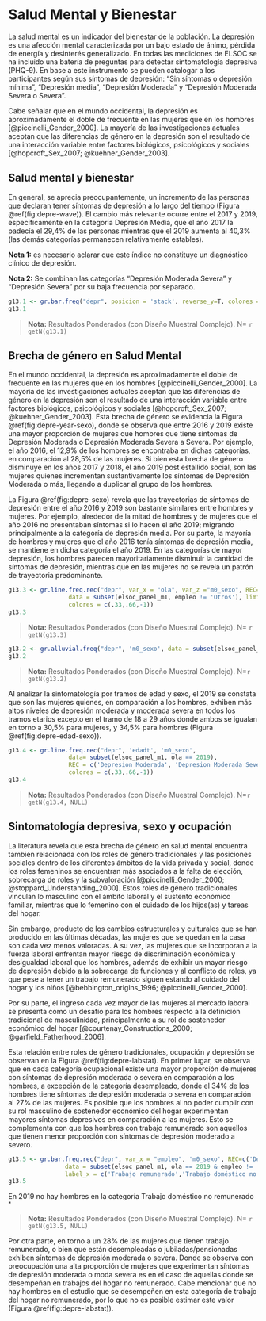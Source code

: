 # Salud Mental y Bienestar 

La salud mental es un indicador del bienestar de la población. La depresión es una afección mental caracterizada por un bajo estado de ánimo, pérdida de energía y desinterés generalizado. En todas las mediciones de ELSOC se ha incluido una batería de preguntas para detectar sintomatología depresiva (PHQ-9). En base a este instrumento se pueden catalogar a los participantes según sus síntomas de depresión: “Sin síntomas o depresión mínima”, “Depresión media”, “Depresión Moderada” y “Depresión Moderada Severa o Severa”.

Cabe señalar que en el mundo occidental, la depresión es aproximadamente el doble de frecuente en las mujeres que en los hombres [@piccinelli_Gender_2000]. La mayoría de las investigaciones actuales aceptan que las diferencias de género en la depresión son el resultado de una interacción variable entre factores biológicos, psicológicos y sociales [@hopcroft_Sex_2007; @kuehner_Gender_2003].  

## Salud mental y bienestar

En general, se aprecia preocupantemente, un incremento de las personas que declaran tener síntomas de depresión a lo largo del tiempo (Figura \@ref(fig:depre-wave)). El cambio más relevante ocurre entre el 2017 y 2019, específicamente en la categoría Depresión Media, que el año 2017 la padecía el 29,4% de las personas mientras que el 2019 aumenta al 40,3% (las demás categorías permanecen relativamente estables). 

**Nota 1:** es necesario aclarar que este índice no constituye un diagnóstico clínico de depresión. 

**Nota 2:** Se combinan las categorías "Depresión Moderada Severa" y "Depresión Severa" por su baja frecuencia por separado.

<!-- ### 13.1 Síntomas de Depresión, según Ola del Estudio -->
```r
g13.1 <- gr.bar.freq("depr", posicion = 'stack', reverse_y=T, colores = c(0,.85,1))
g13.1
```


>**Nota:** Resultados Ponderados (con Diseño Muestral Complejo). N= `r getN(g13.1)`

## Brecha de género en Salud Mental

En el mundo occidental, la depresión es aproximadamente el doble de frecuente en las mujeres que en los hombres [@piccinelli_Gender_2000]. La mayoría de las investigaciones actuales aceptan que las diferencias de género en la depresión son el resultado de una interacción variable entre factores biológicos, psicológicos y sociales [@hopcroft_Sex_2007; @kuehner_Gender_2003]. Esta brecha de género se evidencia la Figura \@ref(fig:depre-year-sexo), donde se observa que entre 2016 y 2019 existe una mayor proporción de mujeres que hombres que tiene síntomas de Depresión Moderada o Depresión Moderada Severa a Severa.  Por ejemplo, el año 2016, el 12,9% de los hombres se encontraba en dichas categorías, en comparación al 28,5% de las mujeres. Si bien esta brecha de género disminuye en los años 2017 y 2018, el año 2019 post estallido social, son las mujeres quienes incrementan sustantivamente los síntomas de Depresión Moderada o más, llegando a duplicar al grupo de los hombres.


La Figura \@ref(fig:depre-sexo) revela que las trayectorias de síntomas de depresión entre el año 2016 y 2019 son bastante similares entre hombres y mujeres. Por ejemplo, alrededor de la mitad de hombres y de mujeres que el año 2016 no presentaban síntomas si lo hacen el año 2019; migrando principalmente a la categoría de depresión media. Por su parte, la mayoría de hombres y mujeres que el año 2016 tenía síntomas de depresión media, se mantiene en dicha categoría el año 2019. En las categorías de mayor depresión, los hombres parecen mayoritariamente disminuir la cantidad de síntomas de depresión, mientras que en las mujeres no se revela un patrón de trayectoria predominante.



<!-- ### 13.2 Sintomatología Depresiva por año, según sexo. Porcentaje con síntomas de "Depresion Moderada" o "Depresion Moderada Severa a Severa".  -->
```r
g13.3 <- gr.line.freq.rec("depr", var_x = "ola", var_z ="m0_sexo", REC=c('Depresion Moderada', 'Depresion Moderada Severa a Severa'),
                 data = subset(elsoc_panel_m1, empleo != 'Otros'), limits_y = c(0,.5),
                 colores = c(.33,.66,-1))
g13.3
```
>**Nota:** Resultados Ponderados (con Diseño Muestral Complejo). N= `r getN(g13.3)` 

<!-- ### 13.3 Cambios en Síntomas de depresión entre años 2016 y 2019, según sexo -->
```r
g13.2 <- gr.alluvial.freq("depr", 'm0_sexo', data = subset(elsoc_panel_m1, ola==2016 |ola == 2019), reverse_y = T,  colores = c(0,.85,1), posicion_leyenda = 'top')
g13.2
```

>**Nota:** Resultados Ponderados (con Diseño Muestral Complejo). N=`r getN(g13.2)` 

Al analizar la sintomatología por tramos de edad y sexo, el 2019 se constata que son las mujeres quienes, en comparación a los hombres, exhiben más altos niveles de depresión moderada y moderada severa en todos los tramos etarios excepto en el tramo de 18 a 29 años donde ambos se igualan en torno a 30,5% para mujeres, y 34,5% para hombres  (Figura \@ref(fig:depre-edad-sexo)).

<!-- ### 13.4 Síntomas de Depresión según tramos de edad y sexo (2019). Porcentaje con síntomas de "Depresion Moderada" o "Depresion Moderada Severa a Severa". -->
```r
g13.4 <- gr.line.freq.rec("depr", 'edadt', 'm0_sexo',
                 data= subset(elsoc_panel_m1, ola == 2019),
                 REC = c('Depresion Moderada', 'Depresion Moderada Severa a Severa'), limits_y = c(0,0.5),
                 colores = c(.33,.66,-1))
g13.4

```

>**Nota:** Resultados Ponderados (con Diseño Muestral Complejo). N=`r getN(g13.4, NULL)` 

## Sintomatología depresiva, sexo y ocupación

La literatura revela que esta brecha de género en salud mental encuentra también relacionada con los roles de género tradicionales y las posiciones sociales dentro de los diferentes ámbitos de la vida privada y social, donde los roles femeninos se encuentran más asociados a la falta de elección, sobrecarga de roles y la subvaloración [@piccinelli_Gender_2000; @stoppard_Understanding_2000]. Estos roles de género tradicionales vinculan lo masculino con el ámbito laboral y el sustento económico familiar, mientras que lo femenino con el cuidado de los hijos(as) y tareas del hogar.


Sin embargo, producto de los cambios estructurales y culturales que se han producido en las últimas décadas, las mujeres que se quedan en la casa son cada vez menos valoradas. A su vez, las mujeres que se incorporan a la fuerza laboral enfrentan mayor riesgo de discriminación económica y desigualdad laboral que los hombres, además de exhibir un mayor riesgo de depresión debido a la sobrecarga de funciones y al conflicto de roles, ya que pese a tener un trabajo remunerado siguen estando al cuidado del hogar y los niños [@bebbington_origins_1996; @piccinelli_Gender_2000].


Por su parte, el ingreso cada vez mayor de las mujeres al mercado laboral se presenta como un desafío para los hombres respecto a la definición tradicional de masculinidad, principalmente a su rol de sostenedor económico del hogar [@courtenay_Constructions_2000; @garfield_Fatherhood_2006].


Esta relación entre roles de género tradicionales, ocupación y depresión se observan en la Figura \@ref(fig:depre-labstat). En primer lugar, se observa que en cada categoría ocupacional existe una mayor proporción de mujeres con síntomas de depresión moderada o severa en comparación a los hombres, a excepción de la categoría desempleado, donde el 34% de los hombres tiene síntomas de depresión moderada o severa en comparación al 27% de las mujeres. Es posible que los hombres al no poder cumplir con su rol masculino de sostenedor económico del hogar experimentan mayores síntomas depresivos en comparación a las mujeres. Esto se complementa con que los hombres con trabajo remunerado son aquellos que tienen menor proporción con síntomas de depresión moderado a severo.

<!-- ### 13.5 Síntomas de Depresión según categoría ocupacional (año 2019). Porcentaje con síntomas de "Depresion Moderada" o "Depresion Moderada Severa a Severa". -->
```r
g13.5 <- gr.bar.freq.rec("depr", var_x = "empleo", 'm0_sexo', REC=c('Depresion Moderada', 'Depresion Moderada Severa a Severa'), 
                data = subset(elsoc_panel_m1, ola == 2019 & empleo != 'Otras categorías'), expand = T,
                label_x = c('Trabajo remunerado','Trabajo doméstico no remunerado*','Desempleado/a', 'Jubilado/a o pensionado/a'))
g13.5
```

En 2019 no hay hombres en la categoría Trabajo doméstico no remunerado $^{*}$

>**Nota:** Resultados Ponderados (con Diseño Muestral Complejo). N= `r getN(g13.5, NULL)`

Por otra parte, en torno a un 28% de las mujeres que tienen trabajo remunerado, o bien que están desempleadas o jubiladas/pensionadas exhiben síntomas de depresión moderada o severa. Donde se observa con preocupación una alta proporción de mujeres que experimentan síntomas de depresión moderada o moda severa es en el caso de aquellas donde se desempeñan en trabajos del hogar no remunerado. Cabe mencionar que no hay hombres en el estudio que se desempeñen en esta categoría de trabajo del hogar no remunerado, por lo que no es posible estimar este valor (Figura \@ref(fig:depre-labstat)).

